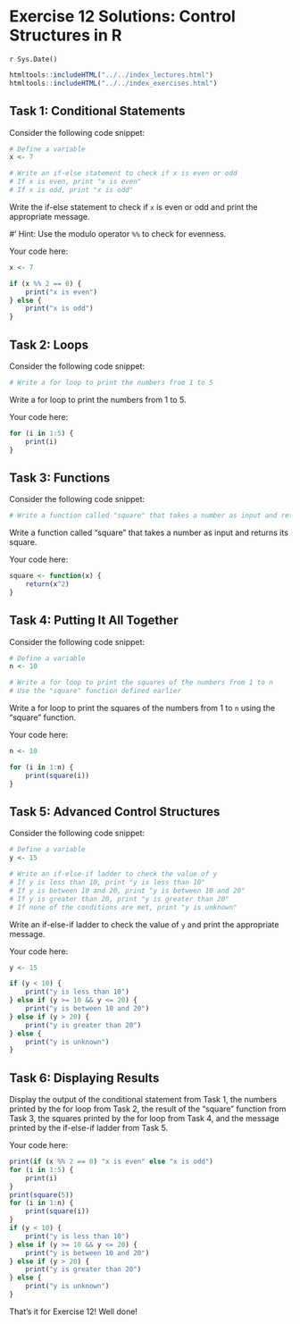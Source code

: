 # Exercise 12 Solutions: Control Structures in R
`r Sys.Date()`

````r
htmltools::includeHTML("../../index_lectures.html")
htmltools::includeHTML("../../index_exercises.html")
````



## Task 1: Conditional Statements

Consider the following code snippet:

```r
# Define a variable
x <- 7

# Write an if-else statement to check if x is even or odd
# If x is even, print "x is even"
# If x is odd, print "x is odd"
```

Write the if-else statement to check if `x` is even or odd and print the
appropriate message.

#' Hint: Use the modulo operator `%%` to check for evenness.

Your code here:

````r
x <- 7

if (x %% 2 == 0) {
    print("x is even")
} else {
    print("x is odd")
}
````

## Task 2: Loops

Consider the following code snippet:

```r
# Write a for loop to print the numbers from 1 to 5
```

Write a for loop to print the numbers from 1 to 5.

Your code here:

````r
for (i in 1:5) {
    print(i)
}
````

## Task 3: Functions

Consider the following code snippet:

```r
# Write a function called "square" that takes a number as input and returns its square
```

Write a function called "square" that takes a number as input and returns its
square.

Your code here:

````r
square <- function(x) {
    return(x^2)
}
````

## Task 4: Putting It All Together

Consider the following code snippet:

```r
# Define a variable
n <- 10

# Write a for loop to print the squares of the numbers from 1 to n
# Use the "square" function defined earlier
```

Write a for loop to print the squares of the numbers from 1 to `n` using the
"square" function.

Your code here:

````r
n <- 10

for (i in 1:n) {
    print(square(i))
}
````

## Task 5: Advanced Control Structures

Consider the following code snippet:

```r
# Define a variable
y <- 15

# Write an if-else-if ladder to check the value of y
# If y is less than 10, print "y is less than 10"
# If y is between 10 and 20, print "y is between 10 and 20"
# If y is greater than 20, print "y is greater than 20"
# If none of the conditions are met, print "y is unknown"
```

Write an if-else-if ladder to check the value of `y` and print the
appropriate message.

Your code here:

````r
y <- 15

if (y < 10) {
    print("y is less than 10")
} else if (y >= 10 && y <= 20) {
    print("y is between 10 and 20")
} else if (y > 20) {
    print("y is greater than 20")
} else {
    print("y is unknown")
}
````

## Task 6: Displaying Results

Display the output of the conditional statement from Task 1, the numbers
printed by the for loop from Task 2, the result of the "square" function from
Task 3, the squares printed by the for loop from Task 4, and the message
printed by the if-else-if ladder from Task 5.

Your code here:

````r
print(if (x %% 2 == 0) "x is even" else "x is odd")
for (i in 1:5) {
    print(i)
}
print(square(5))
for (i in 1:n) {
    print(square(i))
}
if (y < 10) {
    print("y is less than 10")
} else if (y >= 10 && y <= 20) {
    print("y is between 10 and 20")
} else if (y > 20) {
    print("y is greater than 20")
} else {
    print("y is unknown")
}
````

That's it for Exercise 12! Well done!
